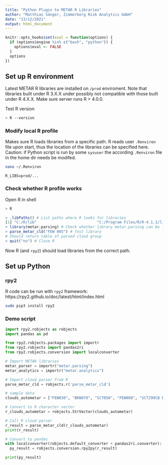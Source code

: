 ```yaml
---
title: "Python Plugin to METAR R Libraries"
author: "Matthias Sänger, Zimmerberg Risk Analytics GmbH"
date: "13/12/2021"
output: html_document
---
```


```r
knitr::opts_hooks$set(eval = function(options) {
  if (options$engine %in% c("bash", "python")) {
    options$eval <- FALSE
  }
  options
})
```


## Set up R environment

Latest METAR R libraries are installed on `/prod` enviroment. Note that libraries built under R 3.X.X under possibly not compatible with those built under R 4.X.X. Make sure server runs R > 4.0.0. 

Test R version
``` bash
> R --version
```


### Modify local R profile 

Makes sure R loads libraries from a specific path. R reads user `.Renviron` file upon start, thus the location of the libraries can be specified here. Caution: if Python script is run by some `sysuser` the according `.Renviron` file in the home dir needs be modifed.

``` bash
nano ~/.Renviron
```

`R_LIBS=prod/...`

### Check whether R profile works

Open R in shell
``` bash
> R
```

``` R
> .libPaths() # List paths where R looks for libraries
[1] "C:/R/lib"                           "C:/Program Files/R/R-4.1.1/library"
> library(metar.parsing) # Check whether library metar.parsing can be loaded
> parse_metar_cld("FEW 005") # Test library
# Should return table of parsed cloud group
> quit("no") # Close R
```

Now R (and `rpy2`) should load libraries from the correct path.

## Set up Python

### rpy2
R code can be run with `rpy2` framework: https://rpy2.github.io/doc/latest/html/index.html


``` bash
sudo pip3 install rpy2
```

### Demo script
``` Python

import rpy2.robjects as robjects
import pandas as pd

from rpy2.robjects.packages import importr
from rpy2.robjects import pandas2ri
from rpy2.robjects.conversion import localconverter

# Import METAR libraries
metar_parser = importr("metar.parsing")
metar_analytics = importr("metar.analytics")

# Import cloud parser from R
parse_metar_cld = robjects.r('parse_metar_cld')

# sample data
clouds_autometar = ["FEW030", "BKN070", "SCT050", "FEW080", "SCT299CB BKN300"]

# Convert to R character vector
r_clouds_autometar = robjects.StrVector(clouds_autometar)

# Call R cloud parser
r_result = parse_metar_cld(r_clouds_autometar)
print(r_result)

# Convert to pandas
with localconverter(robjects.default_converter + pandas2ri.converter):
  py_result = robjects.conversion.rpy2py(r_result)

print(py_result)

```
